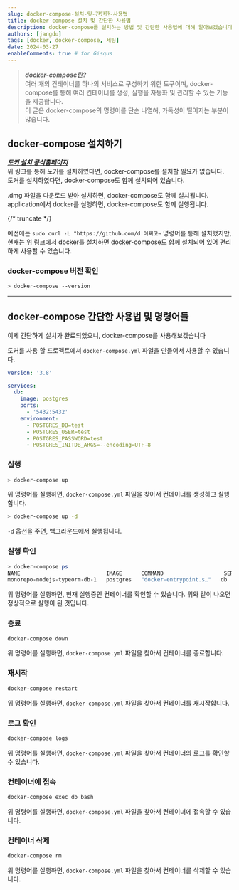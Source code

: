 ```yaml
---
slug: docker-compose-설치-및-간단한-사용법
title: docker-compose 설치 및 간단한 사용법
description: docker-compose를 설치하는 방법 및 간단한 사용법에 대해 알아보겠습니다.
authors: [jangdu]
tags: [docker, docker-compose, 세팅]
date: 2024-03-27
enableComments: true # for Gisqus
---
```


> **_docker-compose란?_** <br />
> 여러 개의 컨테이너를 하나의 서비스로 구성하기 위한 도구이며,
> docker-compose를 통해 여러 컨테이너를 생성, 실행을 자동화 및 관리할 수 있는
> 기능을 제공합니다.<br/>
> 이 글은 docker-compose의 명령어를 단순 나열해, 가독성이 떨어지는 부분이 많습니다.

## docker-compose 설치하기

**_[도커 설치 공식홈페이지](https://docs.docker.com/desktop/install/mac-install/)_**<br/>
위 링크를 통해 도커를 설치하였다면, docker-compose를 설치할 필요가 없습니다.
도커를 설치하였다면, docker-compose도 함께 설치되어 있습니다.

.dmg 파일을 다운로드 받아 설치하면, docker-compose도 함께 설치됩니다.
application에서 docker를 실행하면, docker-compose도 함께 실행됩니다.

{/* truncate */}

예전에는 `sudo curl -L "https://github.com/d 어쩌고~` 명령어를 통해 설치했지만,
현재는 위 링크에서 docker를 설치하면 docker-compose도 함께 설치되어 있어 편리하게 사용할 수 있습니다.

### docker-compose 버전 확인

```bash title="docker-compose 버전 확인"
> docker-compose --version
```

---

## docker-compose 간단한 사용법 및 명령어들

이제 간단하게 설치가 완료되었으니, docker-compose를 사용해보겠습니다

도커를 사용 할 프로젝트에서 `docker-compose.yml` 파일을 만들어서 사용할 수 있습니다.

```yml title="docker-compose.yml"
version: '3.8'

services:
  db:
    image: postgres
    ports:
      - '5432:5432'
    environment:
      - POSTGRES_DB=test
      - POSTGRES_USER=test
      - POSTGRES_PASSWORD=test
      - POSTGRES_INITDB_ARGS=--encoding=UTF-8
```

### 실행

```bash title="docker-compose 실행"
> docker-compose up
```

위 명령어를 실행하면, `docker-compose.yml` 파일을 찾아서 컨테이너를 생성하고 실행합니다.

```bash title="백그라운드에서 실행"
> docker-compose up -d
```

`-d` 옵션을 주면, 백그라운드에서 실행됩니다.

### 실행 확인

```bash title="docker-compose 실행 확인"
> docker-compose ps
NAME                           IMAGE      COMMAND                   SERVICE   CREATED          STATUS         PORTS
monorepo-nodejs-typeorm-db-1   postgres   "docker-entrypoint.s…"   db        20 minutes ago   Up 4 seconds   0.0.0.0:5432->5432/tcp
```

위 명령어를 실행하면, 현재 실행중인 컨테이너를 확인할 수 있습니다.
위와 같이 나오면 정상적으로 실행이 된 것입니다.

### 종료

```bash title="docker-compose 종료"
docker-compose down
```

위 명령어를 실행하면, `docker-compose.yml` 파일을 찾아서 컨테이너를 종료합니다.

### 재시작

```bash title="docker-compose 재시작"
docker-compose restart
```

위 명령어를 실행하면, `docker-compose.yml` 파일을 찾아서 컨테이너를 재시작합니다.

### 로그 확인

```bash title="docker-compose 로그 확인"
docker-compose logs
```

위 명령어를 실행하면, `docker-compose.yml` 파일을 찾아서 컨테이너의 로그를 확인할 수 있습니다.

### 컨테이너에 접속

```bash title="docker-compose 컨테이너에 접속"
docker-compose exec db bash
```

위 명령어를 실행하면, `docker-compose.yml` 파일을 찾아서 컨테이너에 접속할 수 있습니다.

### 컨테이너 삭제

```bash title="docker-compose 컨테이너 삭제"
docker-compose rm
```

위 명령어를 실행하면, `docker-compose.yml` 파일을 찾아서 컨테이너를 삭제할 수 있습니다.
